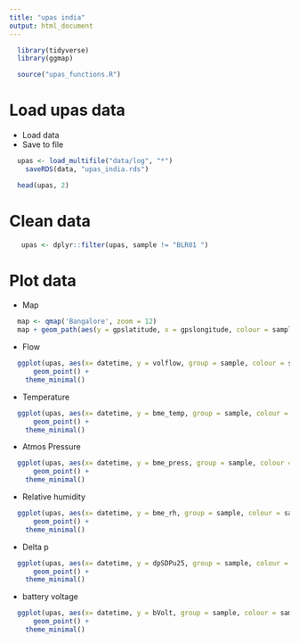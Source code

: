 ```yaml
---
title: "upas india"
output: html_document
---
```


```r
  library(tidyverse)
  library(ggmap)
```

```r
  source("upas_functions.R")
```

# Load upas data

* Load data
* Save to file

```r
  upas <- load_multifile("data/log", "*")
	saveRDS(data, "upas_india.rds")
```

```r
  head(upas, 2)
```

# Clean data

```r
   upas <- dplyr::filter(upas, sample != "BLR01 ")
```

# Plot data

* Map

```r
  map <- qmap('Bangalore', zoom = 12) 
  map + geom_path(aes(y = gpslatitude, x = gpslongitude, colour = sample, size = "1"), data = upas)
```

* Flow

```r
  ggplot(upas, aes(x= datetime, y = volflow, group = sample, colour = sample)) +
	  geom_point() +
  	theme_minimal()
```

* Temperature

```r
  ggplot(upas, aes(x= datetime, y = bme_temp, group = sample, colour = sample)) +
	  geom_point() +
  	theme_minimal()
```

* Atmos Pressure

```r
  ggplot(upas, aes(x= datetime, y = bme_press, group = sample, colour = sample)) +
	  geom_point() +
  	theme_minimal()
```

* Relative humidity

```r
  ggplot(upas, aes(x= datetime, y = bme_rh, group = sample, colour = sample)) +
	  geom_point() +
  	theme_minimal()
```

* Delta p

```r
  ggplot(upas, aes(x= datetime, y = dpSDPu25, group = sample, colour = sample)) +
	  geom_point() +
  	theme_minimal()
```

* battery voltage

```r
  ggplot(upas, aes(x= datetime, y = bVolt, group = sample, colour = sample)) +
	  geom_point() +
  	theme_minimal()
```

